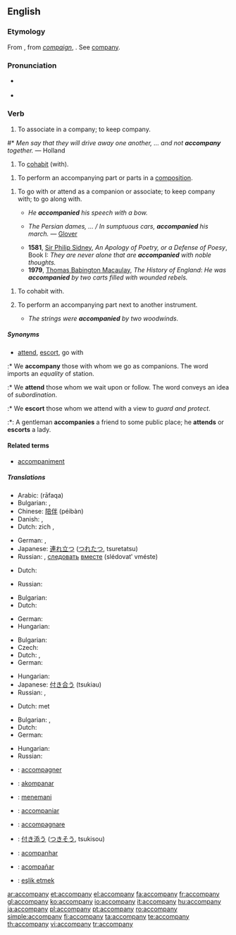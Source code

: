 ==English==

===Etymology===
From {{etyl|fro}} {{term|accompaignier||to associate with}}, from ''[[compaign]]'', {{term|compain||companion}}. See [[company]].

===Pronunciation===
* {{a|RP}} {{IPA|/əˈkʌm.pə.ni/}}
* {{audio|en-us-accompany.ogg|Audio (US)}}

===Verb===
{{en-verb|accompan|i|ed}}

# {{intransitive|obsolete}} To associate in a company; to keep company.

#* {{rfdate}} ''Men say that they will drive away one another, … and not '''accompany''' together.'' — Holland

# {{intransitive|obsolete}} To [[cohabit]] (with).

# {{intransitive|music}} To perform an accompanying part or parts in a [[composition]].

# {{transitive}} To go with or attend as a companion or associate; to keep company with; to go along with.
#* ''He '''accompanied''' his speech with a bow.''
#* {{rfdate}} ''The Persian dames, … / In sumptuous cars, '''accompanied''' his march.'' — [[w:Richard Glover (poet)|Glover]]
#* '''1581''', [[w:Sir P. Sidney|Sir Philip Sidney]], ''An Apology of Poetry, or a Defense of Poesy'', Book I: ''They are never alone that are '''accompanied''' with noble thoughts.''
#* '''1979''', [[w:Thomas Babington Macaulay|Thomas Babington Macaulay]], ''The History of England'': ''He was '''accompanied''' by two carts filled with wounded rebels.''

# {{transitive|obsolete}} To cohabit with.
# {{transitive|music}} To perform an accompanying part next to another instrument.
#* ''The strings were '''accompanied''' by two woodwinds.''
{{rfex|the obsolete cases}}

=====Synonyms=====
* {{sense|go with}} [[attend]], [[escort]], go with
:* We '''accompany''' those with whom we go as companions. The word imports an ''equality'' of station.
:* We '''attend''' those whom we wait upon or follow. The word conveys an idea of ''subordination''.
:* We '''escort''' those whom we attend with a view to ''guard and protect''.
:*: A gentleman '''accompanies''' a friend to some public place; he '''attends''' or '''escorts''' a lady.

====Related terms====
* [[accompaniment]]

=====Translations=====
{{trans-top|keep company}}
* Arabic: {{Arab|[[رافق]]}} (rāfaqa)
* Bulgarian: {{t|bg|придружавам|sc=Cyrl}},  {{t|bg|съпровождам|tr=sǎprovoždam|sc=Cyrl}}
* Chinese: [[陪伴]] (péibàn)
* Danish: {{t|da|ledsage}},  {{t|da|gelejde}}
* Dutch: zich {{t|nl|samensluiten}}, {{t-|nl|samenwerken}}
{{trans-mid}}
* German: {{t+|de|begleiten}},  {{t-|de|geleiten}}
* Japanese: [[連れ立つ]] ([[つれたつ]], tsuretatsu)
* Russian: {{t+|ru|сопровождать|tr=soprovoždátʹ|sc=Cyrl}} {{impf}}, [[следовать]] [[вместе]] (slédovatʹ vméste) {{impf}}
{{trans-bottom}}

{{trans-top|cohabit}}
* Dutch: {{t|nl|samenwonen}}
{{trans-mid}}
* Russian: {{t-|ru|сожительствовать|tr=sožítel'stvovatʹ|sc=Cyrl}} {{impf}}
{{trans-bottom}}

{{trans-top|perform an accompanying part or parts in a composition}}
* Bulgarian: {{t|bg|съпровождам|sc=Cyrl}}
* Dutch: {{t+|nl|begeleiden}}
{{trans-mid}}
* German: {{t+|de|begleiten}}
* Hungarian: {{t+|hu|kísér}}
{{trans-bottom}}

{{trans-top|attend as a companion}}
* Bulgarian: {{t|bg|придружавам|sc=Cyrl}}
* Czech: {{t-|cs|doprovodit}}
* Dutch: {{t+|nl|vergezellen}}, {{t+|nl|begeleiden}}
* German: {{t+|de|begleiten}}
{{trans-mid}}
* Hungarian: {{t+|hu|kísér}}
* Japanese: [[付き合う]] (tsukiau)
* Russian: {{t+|ru|сопутствовать|tr=sopútstvovatʹ|sc=Cyrl}} {{impf}}, {{t+|ru|сопровождать|tr=soprovoždátʹ|sc=Cyrl}} {{impf}}
{{trans-bottom}}

{{trans-top|cohabit with}}
* Dutch: {{t|nl|samenwonen}} met
{{trans-mid}}
{{trans-bottom}}

{{trans-top|perform an accompanying part next to another instrument}}
* Bulgarian: {{t|bg||sc=Cyrl}},  {{t|bg|съпровождам|sc=Cyrl}}
* Dutch: {{t+|nl|begeleiden}}
* German: {{t+|de|begleiten}}
{{trans-mid}}
* Hungarian: {{t+|hu|kísér}}
* Russian: {{t+|ru|аккомпанировать|tr=akkompanírovat'|sc=Cyrl}}
{{trans-bottom}}

{{checktrans-top}}
* {{ttbc|French}}: [[accompagner]]
* {{ttbc|Ido}}: [[akompanar]]
* {{ttbc|Indonesian}}: [[teman|menemani]]
* {{ttbc|Interlingua}}: [[accompaniar]]
* {{ttbc|Italian}}: [[accompagnare]]
{{checktrans-mid}}
* {{ttbc|Japanese}}: [[付き添う]] ([[つきそう]], tsukisou)
* {{ttbc|Portuguese}}: [[acompanhar]]
* {{ttbc|Spanish}}: [[acompañar]]
* {{ttbc|Turkish}}: [[eşlik etmek]]
{{checktrans-bottom}}

[[ar:accompany]]
[[et:accompany]]
[[el:accompany]]
[[fa:accompany]]
[[fr:accompany]]
[[gl:accompany]]
[[ko:accompany]]
[[io:accompany]]
[[it:accompany]]
[[hu:accompany]]
[[ja:accompany]]
[[pl:accompany]]
[[pt:accompany]]
[[ro:accompany]]
[[simple:accompany]]
[[fi:accompany]]
[[ta:accompany]]
[[te:accompany]]
[[th:accompany]]
[[vi:accompany]]
[[tr:accompany]]